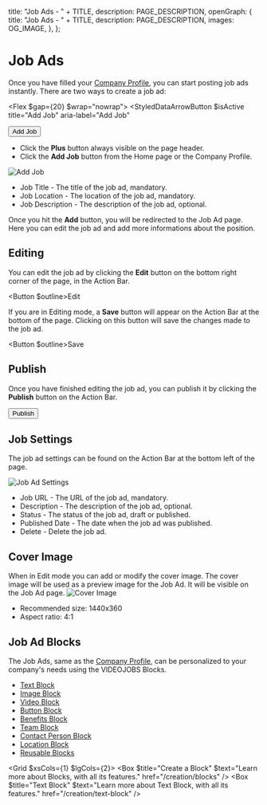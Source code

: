 
  title: "Job Ads - " + TITLE,
  description: PAGE_DESCRIPTION,
  openGraph: {
    title: "Job Ads - " + TITLE,
    description: PAGE_DESCRIPTION,
    images: OG_IMAGE,
  },
};

# Job Ads 
Once you have filled your [Company Profile](/company-profile), you can start posting job ads instantly. There are two ways to create a job ad:

<Flex $gap={20} $wrap="nowrap">
  <StyledDataArrowButton
    $isActive
    title="Add Job"
    aria-label="Add Job"
  >
   <StyledDataUserAvatar className="avatar">
      <Icon name="Plus" />
    </StyledDataUserAvatar>
  </StyledDataArrowButton>
  <Button $outline><Icon name="Plus" className="icon" />Add Job</Button>
</Flex>

- Click the **Plus** button always visible on the page header.
- Click the **Add Job** button from the Home page or the Company Profile.

![Add Job](/4-job-ads/add-job.jpg)

- Job Title - The title of the job ad, mandatory.
- Job Location - The location of the job ad, mandatory.
- Job Description - The description of the job ad, optional.

Once you hit the **Add** button, you will be redirected to the Job Ad page. Here you can edit the job ad and add more informations about the position.

## Editing

You can edit the job ad by clicking the **Edit** button on the bottom right corner of the page, in the Action Bar.

<Button $outline><Icon name="SquarePen" className="icon" />Edit</Button>

If you are in Editing mode, a **Save** button will appear on the Action Bar at the bottom of the page. Clicking on this button will save the changes made to the job ad.

<Button $outline><Icon name="Save" className="icon" />Save</Button>

## Publish

Once you have finished editing the job ad, you can publish it by clicking the **Publish** button on the Action Bar.

<Button>Publish</Button>

## Job Settings

The job ad settings can be found on the Action Bar at the bottom left of the page.

<StyledDataDropdownButton>
  <Icon name="Settings" />
</StyledDataDropdownButton>

 ![Job Ad Settings](/4-job-ads/job-settings.jpg)

- Job URL - The URL of the job ad, mandatory.
- Description - The description of the job ad, optional.
- Status - The status of the job ad, draft or published.
- Published Date - The date when the job ad was published.
- Delete - Delete the job ad.

 ## Cover Image
 When in Edit mode you can add or modify the cover image. The cover image will be used as a preview image for the Job Ad. It will be visible on the Job Ad page.
![Cover Image](/3-company-profile/cover.jpg)

- Recommended size: 1440x360
- Aspect ratio: 4:1

 ## Job Ad Blocks

 The Job Ads, same as the [Company Profile](/company-profile), can be personalized to your company's needs using the VIDEOJOBS Blocks.

 - [Text Block](/creation/text-block)
 - [Image Block](/creation/image-block)
 - [Video Block](/creation/video-block)
 - [Button Block](/creation/button-block)
 - [Benefits Block](/creation/benefits-block)
 - [Team Block](/creation/team-block)
 - [Contact Person Block](/creation/contact-person-block)
 - [Location Block](/creation/location-block)
 - [Reusable Blocks](/creation/reusable-blocks)

<Grid $xsCols={1} $lgCols={2}>
  <Box $title="Create a Block" $text="Learn more about Blocks, with all its features." href="/creation/blocks" />
  <Box $title="Text Block" $text="Learn more about Text Block, with all its features." href="/creation/text-block" />
</Grid>
